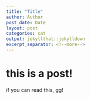 ```yaml
---
title: "Title"
author: Author
post_date: Date
layout: post
categories: cat
output: jekyllthat::jekylldown
excerpt_separator: <!--more-->
---
```


# this is a post!
if you can read this, gg!